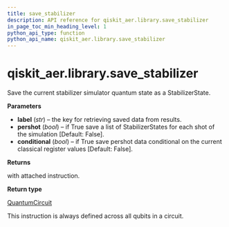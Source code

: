 ```yaml
---
title: save_stabilizer
description: API reference for qiskit_aer.library.save_stabilizer
in_page_toc_min_heading_level: 1
python_api_type: function
python_api_name: qiskit_aer.library.save_stabilizer
---
```


# qiskit\_aer.library.save\_stabilizer

<Function id="qiskit_aer.library.save_stabilizer" github="https://github.com/qiskit/qiskit-aer/tree/stable/0.12/qiskit_aer/library/save_instructions/save_stabilizer.py" signature="save_stabilizer(self, label='stabilizer', pershot=False, conditional=False)">
  Save the current stabilizer simulator quantum state as a StabilizerState.

  **Parameters**

  *   **label** (*str*) – the key for retrieving saved data from results.
  *   **pershot** (*bool*) – if True save a list of StabilizerStates for each shot of the simulation \[Default: False].
  *   **conditional** (*bool*) – if True save pershot data conditional on the current classical register values \[Default: False].

  **Returns**

  with attached instruction.

  **Return type**

  [QuantumCircuit](qiskit.circuit.QuantumCircuit "qiskit.circuit.QuantumCircuit")

  <Admonition title="Note" type="note">
    This instruction is always defined across all qubits in a circuit.
  </Admonition>
</Function>

